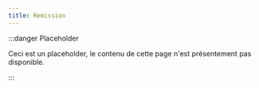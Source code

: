 ```yaml
---
title: Remission
---
```


:::danger Placeholder

Ceci est un placeholder, le contenu de cette page n'est présentement pas disponible.

:::